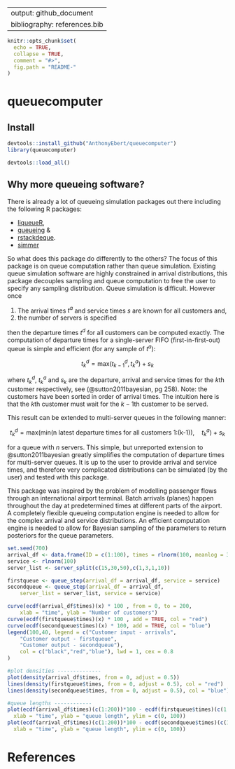 
---
output: github_document
bibliography: references.bib
---

<!-- README.md is generated from README.Rmd. Please edit that file -->

```r
knitr::opts_chunk$set(
  echo = TRUE,
  collapse = TRUE,
  comment = "#>",
  fig.path = "README-"
)
```

# queuecomputer

$$ $$

## Install

```r
devtools::install_github("AnthonyEbert/queuecomputer")
library(queuecomputer)
```

```r
devtools::load_all()
```

## Why more queueing software?

There is already a lot of queueing simulation packages out there including the following R packages: 

* [liqueueR](https://cran.r-project.org/web/packages/liqueueR/index.html),
* [queueing](https://cran.r-project.org/web/packages/queueing/index.html) & 
* [rstackdeque](https://cran.r-project.org/web/packages/rstackdeque/index.html). 
* [simmer](http://r-simmer.org/)

So what does this package do differently to the others? The focus of this package is on queue computation rather than queue simulation. Existing queue simulation software are highly constrained in arrival distributions, this package decouples sampling and queue computation to free the user to specify any sampling distribution. Queue simulation is difficult. However once

1. The arrival times $t^a$ and service times $s$ are known for all customers and,
2. the number of servers is specified

then the departure times $t^d$ for all customers can be computed exactly. The computation of departure times for a single-server FIFO (first-in-first-out) queue is simple and efficient (for any sample of $t^a$): 

$$ t^d_k = \text{max}(t^d_{k-1}, t^a_k) + s_k $$

where $t^d_k$, $t^a_k$ and $s_k$ are the departure, arrival and service times for the $k$th customer respectively, see (@sutton2011bayesian, pg 258). Note: the customers have been sorted in order of arrival times. The intuition here is that the $k$th customer must wait for the $k-1$th customer to be served. 

This result can be extended to multi-server queues in the following manner: 

$$ t_k^d = \text{max}(\text{min}(\text{n latest departure times for all customers 1:(k-1)}), \quad t^a_k) + s_k $$

for a queue with $n$ servers. This simple, but unreported extension to @sutton2011bayesian greatly simplifies the computation of departure times for multi-server queues. It is up to the user to provide arrival and service times, and therefore very complicated distributions can be simulated (by the user) and tested with this package. 

This package was inspired by the problem of modelling passenger flows through an international airport terminal. Batch arrivals (planes) happen throughout the day at predetermined times at different parts of the airport. A completely flexible queueing computation engine is needed to allow for the complex arrival and service distributions. An efficient computation engine is needed to allow for Bayesian sampling of the parameters to return posteriors for the queue parameters. 




```r
set.seed(700)
arrival_df <- data.frame(ID = c(1:100), times = rlnorm(100, meanlog = 3))
service <- rlnorm(100)
server_list <- server_split(c(15,30,50),c(1,3,1,10))

firstqueue <- queue_step(arrival_df = arrival_df, service = service)
secondqueue <- queue_step(arrival_df = arrival_df,
    server_list = server_list, service = service)

curve(ecdf(arrival_df$times)(x) * 100 , from = 0, to = 200,
    xlab = "time", ylab = "Number of customers")
curve(ecdf(firstqueue$times)(x) * 100 , add = TRUE, col = "red")
curve(ecdf(secondqueue$times)(x) * 100, add = TRUE, col = "blue")
legend(100,40, legend = c("Customer input - arrivals",
    "Customer output - firstqueue",
    "Customer output - secondqueue"),
    col = c("black","red","blue"), lwd = 1, cex = 0.8
)

#plot densities --------------
plot(density(arrival_df$times, from = 0, adjust = 0.5))
lines(density(firstqueue$times, from = 0, adjust = 0.5), col = "red")
lines(density(secondqueue$times, from = 0, adjust = 0.5), col = "blue")

#queue lengths ------------
plot(ecdf(arrival_df$times)(c(1:200))*100 - ecdf(firstqueue$times)(c(1:200))*100, type = "s", 
  xlab = "time", ylab = "queue length", ylim = c(0, 100))
plot(ecdf(arrival_df$times)(c(1:200))*100 - ecdf(secondqueue$times)(c(1:200))*100, type = "s", 
  xlab = "time", ylab = "queue length", ylim = c(0, 100))
```

# References
